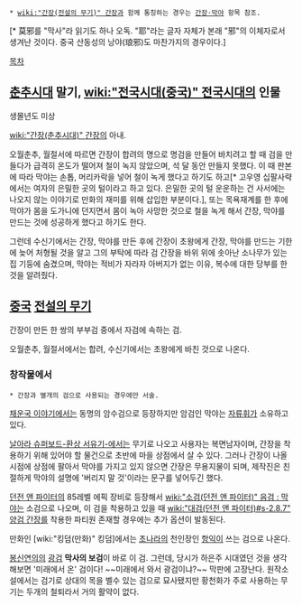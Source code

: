  * [[wiki:"간장(전설의 무기)" 간장]]과 함께 통칭하는 경우는 [[간장·막야]] 항목 참조.

{{{+1 莫耶/莫邪}}}[* 莫邪를 "막사"라 읽기도 하나 오독. "耶"라는 글자 자체가 본래 "邪"의 이체자로서 생겨난 것이다. 중국 산동성의 낭야(琅邪)도 마찬가지의 경우이다.]

[[목차]]
== [[춘추시대]] 말기, [[wiki:"전국시대(중국)" 전국시대]]의 인물 ==
생몰년도 미상

[[wiki:"간장(춘추시대)" 간장]]의 아내.

오월춘추, 월절서에 따르면 간장이 합려의 명으로 명검을 만들어 바치려고 할 때 검을 만들다가 급격히 온도가 떨어져 철이 녹지 않았으며, 석 달 동안 만들지 못했다. 이 때 판본에 따라 막야는 손톱, 머리카락을 넣어 철이 녹게 했다고 하기도 하고[* 고우영 십팔사략에서는 여자의 은밀한 곳의 털이라고 하고 있다. 은밀한 곳의 털 운운하는 건 사서에는 나오지 않는 이야기로 만화의 재미를 위해 삽입한 부분이다.], 또는 목욕재계를 한 후에 막야가 몸을 도가니에 던지면서 몸이 녹아 사망한 것으로 철을 녹게 해서 간장, 막야를 만드는 것에 성공하게 했다고 하기도 한다.

그런데 수신기에서는 간장, 막야를 만든 후에 간장이 초왕에게 간장, 막야를 만드는 기한에 늦어 처형될 것을 알고 그의 부탁에 따라 검 간장을 바위 위에 솟아난 소나무가 있는 집 기둥에 숨겼으며, 막야는 적비가 자라자 아버지가 없는 이유, 복수에 대한 당부를 한 것을 알려줬다.

== [[중국]] [[전설의 무기]] ==
간장이 만든 한 쌍의 부부검 중에서 자검에 속하는 검.

오월춘추, 월절서에서는 합려, 수신기에서는 초왕에게 바친 것으로 나온다.

=== 창작물에서 ===
 * 간장과 별개의 검으로 사용되는 경우에만 서술.

[[채운국 이야기]]에서는 동명의 암수검으로 등장하지만 암검인 막야는 [[자류휘]]가 소유하고 있다.

[[날아라 슈퍼보드-환상 서유기-]]에서는 무기로 나오고 사용자는 복면남자이며, 간장을 착용하기 위해 있어야 할 물건으로 초반에 마을 상점에서 살 수 있다. 그러나 간장이 나올 시점에 상점에 팔아서 막야를 가지고 있지 않으면 간장은 무용지물이 되며, 제작진은 친절하게 막야의 설명에 '버리지 말 것'이라는 문구를 넣어두긴 했다.

[[던전 앤 파이터]]의 85레벨 에픽 장비로 등장해서 [[wiki:"소검(던전 앤 파이터)" 음검 : 막야]]는 소검으로 나오며, 이 검을 착용하고 있을 때 [[wiki:"대검(던전 앤 파이터)#s-2.8.7" 양검 간장]]를 착용한 파티원 존재할 경우에는 추가 옵션이 발동된다.

만화인 [wiki:"킹덤(만화)" 킹덤]에서는 [[초]]나라의 천인장인 [[항익]]이 쓰는 검으로 나온다.

[[봉신연의]]의 [[광검]] '''막사의 보검'''이 바로 이 검. 그런데, 당시가 하은주 시대였던 것을 생각해보면 '미래에서 온' 검이다! ~~미래에서 와서 광검이냐?~~ 막판에 고장난다. 원작소설에서는 검기로 상대의 목을 벨수 있는 검으로 묘사됐지만 황천화가 주로 사용하는 무기는 두개의 철퇴라서 거의 활약이 없다.
